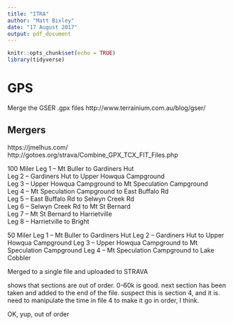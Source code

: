 ```yaml
---
title: "ITRA"
author: "Matt Bixley"
date: "17 August 2017"
output: pdf_document
---
```


```r
knitr::opts_chunk$set(echo = TRUE)
library(tidyverse)
```


# GPS
Merge the GSER .gpx files
http://www.terrainium.com.au/blog/gser/

## Mergers
https://jmelhus.com/
http://gotoes.org/strava/Combine_GPX_TCX_FIT_Files.php

100 Miler
Leg 1 – Mt Buller to Gardiners Hut		
Leg 2 – Gardiners Hut to Upper Howqua Campground		
Leg 3 – Upper Howqua Campground to Mt Speculation Campground		
Leg 4 – Mt Speculation Campground to East Buffalo Rd		
Leg 5 – East Buffalo Rd to Selwyn Creek Rd		
Leg 6 – Selwyn Creek Rd to Mt St Bernard		
Leg 7 – Mt St Bernard to Harrietville		
Leg 8 – Harrietville to Bright

50 Miler
Leg 1 – Mt Buller to Gardiners Hut
Leg 2 – Gardiners Hut to Upper Howqua Campground
Leg 3 – Upper Howqua Campground to Mt Speculation Campground
Leg 4 – Mt Speculation Campground to Lake Cobbler

Merged to a single file and uploaded to STRAVA

shows that sections are out of order. 
0-60k is good. next section has been taken and added to the end of the file. suspect this is section 4, and it is. need to manipulate the time in file 4 to make it go in order, I think.

OK, yup, out of order






